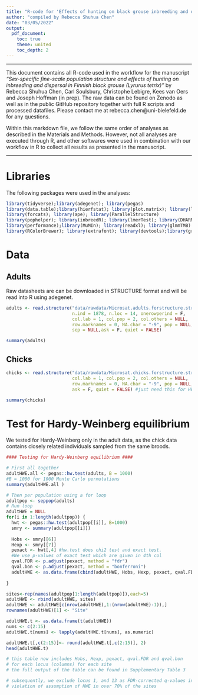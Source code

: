 ```yaml
---
title: "R-code for 'Effects of hunting on black grouse inbreeding and dispersal'"
author: "compiled by Rebecca Shuhua Chen"
date: "03/05/2022"
output: 
  pdf_document:
    toc: true
    theme: united 
    toc_depth: 2
---
```

---

This document contains all R-code used in the workflow for the manuscript *"Sex-specific fine-scale population structure and effects of hunting on inbreeding and dispersal in Finnish black grouse (Lyrurus tetrix)"* by Rebecca Shuhua Chen, Carl Soulsbury, Christophe Lebigre, Kees van Oers and Joseph Hoffman (in prep). The raw data can be found on Zenodo as well as in the public GitHub repository together with full R scripts and processed datafiles. Please contact me at rebecca.chen@uni-bielefeld.de for any questions.

Within this markdown file, we follow the same order of analyses as described in the Materials and Methods. However, not all analyses are executed through R, and other softwares were used in combination with our workflow in R to collect all results as presented in the manuscript.

---

# Libraries
The following packages were used in the analyses:

```r
library(tidyverse);library(adegenet); library(pegas)
library(data.table);library(hierfstat); library(plot.matrix); library(lme4)
library(forcats); library(ape); library(ParallelStructure)
library(pophelper); library(inbreedR); library(lmerTest); library(DHARMa)
library(performance);library(MuMIn); library(readxl); library(glmmTMB)
library(RColorBrewer); library(extrafont); library(devtools);library(gridExtra)
```

# Data

## Adults
Raw datasheets are can be downloaded in STRUCTURE format and will be read into 
R using adegenet.

```r
adults <- read.structure("data/rawdata/Microsat.adults.forstructure.stru", 
                         n.ind = 1878, n.loc = 14, onerowperind = F,
                         col.lab = 1, col.pop = 2, col.others = NULL,
                         row.marknames = 0, NA.char = "-9", pop = NULL, 
                         sep = NULL,ask = F, quiet = FALSE) 

summary(adults)
```
## Chicks
```r
chicks <- read.structure("data/rawdata/Microsat.chicks.forstructure.stru", n.ind = 1370, n.loc = 12, onerowperind = F,
                         col.lab = 1, col.pop = 2, col.others = NULL,
                         row.marknames = 0, NA.char = "-9", pop = NULL, sep = NULL,
                         ask = F, quiet = FALSE) #just need this for HWE

summary(chicks)
```

# Test for Hardy-Weinberg equilibrium

We tested for Hardy-Weinberg only in the adult data, as the chick data
contains closely related individuals sampled from the same broods.

```r

#### Testing for Hardy-Weinberg equilibrium ####

# First all together
adultHWE.all <- pegas::hw.test(adults, B = 1000) 
#B = 1000 for 1000 Monte Carlo permutations 
summary(adultHWE.all )

# Then per population using a for loop
adultpop <- seppop(adults)
# Run loop
adultHWE = NULL
for(i in 1:length(adultpop)) {
  hwt <- pegas::hw.test(adultpop[[i]], B=1000)
  smry <- summary(adultpop[[i]])
  
  Hobs <- smry[[6]]
  Hexp <- smry[[7]]
  pexact <- hwt[,4] #hw.test does chi2 test and exact test. 
  #We use p-values of exact test which are given in 4th col
  qval.FDR <- p.adjust(pexact, method = "fdr")
  qval.bon <- p.adjust(pexact, method = "bonferroni")
  adultHWE <- as.data.frame(cbind(adultHWE, Hobs, Hexp, pexact, qval.FDR, qval.bon))
  
}

sites<-rep(names(adultpop[1:length(adultpop)]),each=5)
adultHWE <- rbind(adultHWE, sites)
adultHWE <- adultHWE[c(nrow(adultHWE),1:(nrow(adultHWE)-1)),]
rownames(adultHWE)[1] <- "Site"

adultHWE.t <- as.data.frame(t(adultHWE))
nums <- c(2:15)
adultHWE.t[nums] <- lapply(adultHWE.t[nums], as.numeric)

adultHWE.t[,c(2:15)]<- round(adultHWE.t[,c(2:15)], 2)
head(adultHWE.t)

# this table now includes Hobs, Hexp, pexact, qval.FDR and qval.bon
# for each locus (columns) for each site
# the full output of the table can be found in Supplementary Table 3

# subsequently, we exclude locus 1, and 13 as FDR-corrected q-values indicate 
# violation of assumption of HWE in over 70% of the sites

```
